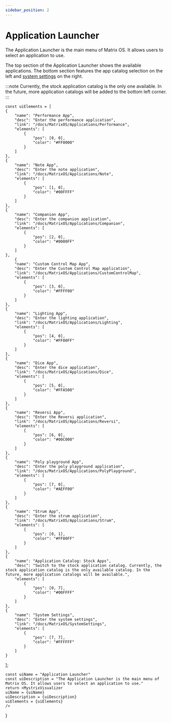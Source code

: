 ```yaml
---
sidebar_position: 2
---
```



# Application Launcher

The Application Launcher is the main menu of Matrix OS. It allows users to select an application to use.

The top section of the Application Launcher shows the available applications. The bottom section features the app catalog selection on the left and [system settings](/docs/MatrixOS/SystemSettings) on the right.

:::note
Currently, the stock application catalog is the only one available. In the future, more application catalogs will be added to the bottom left corner.
:::


    const uiElements = [
    {
        "name": "Performance App",
        "desc": "Enter the performance application",
        "link": "/docs/MatrixOS/Applications/Performance",
        "elements": [
            {
                "pos": [0, 0],
                "color": "#FF0000"
            }
        ]
    },
    {
        "name": "Note App",
        "desc": "Enter the note application",
        "link": "/docs/MatrixOS/Applications/Note",
        "elements": [
            {
                "pos": [1, 0],
                "color": "#00FFFF"
            }
        ]
    },
    {
        "name": "Companion App",
        "desc": "Enter the companion application",
        "link": "/docs/MatrixOS/Applications/Companion",
        "elements": [
            {
                "pos": [2, 0],
                "color": "#0000FF"
            }
        ]
    },
        {
        "name": "Custom Control Map App",
        "desc": "Enter the Custom Control Map application",
        "link": "/docs/MatrixOS/Applications/CustomControlMap",
        "elements": [
            {
                "pos": [3, 0],
                "color": "#FFFF00"
            }
        ]
    },
    {
        "name": "Lighting App",
        "desc": "Enter the lighting application",
        "link": "/docs/MatrixOS/Applications/Lighting",
        "elements": [
            {
                "pos": [4, 0],
                "color": "#FF00FF"
            }
        ]
    },
    {
        "name": "Dice App",
        "desc": "Enter the dice application",
        "link": "/docs/MatrixOS/Applications/Dice",
        "elements": [
            {
                "pos": [5, 0],
                "color": "#FFA500"
            }
        ]
    },
    {
        "name": "Reversi App",
        "desc": "Enter the Reversi application",
        "link": "/docs/MatrixOS/Applications/Reversi",
        "elements": [
            {
                "pos": [6, 0],
                "color": "#00C000"
            }
        ]
    },
    {
        "name": "Poly playground App",
        "desc": "Enter the poly playground application",
        "link": "/docs/MatrixOS/Applications/PolyPlayground",
        "elements": [
            {
                "pos": [7, 0],
                "color": "#AEFF00"
            }
        ]
    },
    {
        "name": "Strum App",
        "desc": "Enter the strum application",
        "link": "/docs/MatrixOS/Applications/Strum",
        "elements": [
            {
                "pos": [0, 1],
                "color": "#FF80FF"
            }
        ]
    },
    {
        "name": "Application Catalog: Stock Apps",
        "desc": "Switch to the stock application catalog. Currently, the stock application catalog is the only available catalog. In the future, more application catalogs will be available.",
        "elements": [
            {
                "pos": [0, 7],
                "color": "#00FFFF"
            }
        ]
    },
    {
        "name": "System Settings",
        "desc": "Enter the system settings",
        "link": "/docs/MatrixOS/SystemSettings",
        "elements": [
            {
                "pos": [7, 7],
                "color": "#FFFFFF"
            }
        ]
    }

];

    const uiName = "Application Launcher"
    const uiDescription = "The Application Launcher is the main menu of Matrix OS. It allows users to select an application to use."
    return <MystrixVisualizer
    uiName = {uiName}
    uiDescription = {uiDescription}
    uiElements = {uiElements}
    />

}

<ApplicationLauncher />
